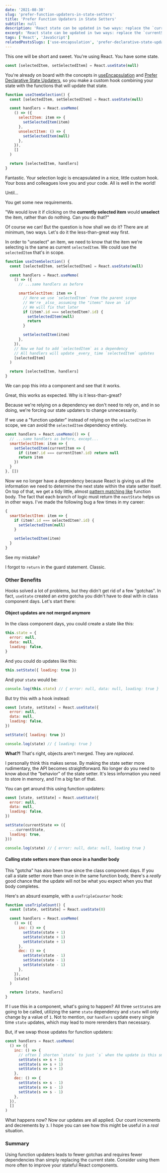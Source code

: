 ```yaml
---
date: '2021-08-30'
slug: 'prefer-function-updaters-in-state-setters'
title: 'Prefer Function Updaters in State Setters'
subtitle: null
description: 'React state can be updated in two ways: replace the `currentState` with the `nextState`, or transform the `currentState` to the `nextState` with a function. Prefer the function.'
excerpt: 'React state can be updated in two ways: replace the `currentState` with the `nextState`, or transform the `currentState` to the `nextState` with a function. Prefer the function.'
tags: ['React', 'JavaScript']
relatedPostsSlugs: ['use-encapsulation', 'prefer-declarative-state-updaters']
---
```



This one will be short and sweet. You're using React. You have some state.

```javascript
const [selectedItem, setSelectedItem] = React.useState(null)
```

You're already on board with the concepts in [useEncapsulation](/use-encapsulation) and [Prefer Declarative State Updaters](/prefer-declarative-state-updaters), so you make a custom hook combining your state with the functions that will update that state.

```javascript
function useItemSelection() {
  const [selectedItem, setSelectedItem] = React.useState(null)

  const handlers = React.useMemo(
    () => ({
      selectItem: item => {
        setSelectedItem(item)
      },
      unselectItem: () => {
        setSelectedItem(null)
      },
    }),
    []
  )

  return [selectedItem, handlers]
}
```

Fantastic. Your selection logic is encapsulated in a nice, little custom hook. Your boss and colleagues love you and your code. All is well in the world!

Until...

You get some new requirements.

"We would love it if clicking on the **currently selected item** would **unselect** the item, rather than do nothing. Can you do that?"

Of course we can! But the question is how shall we do it? There are at minimum, two ways. Let's do it the less-than-great way first.

In order to "unselect" an item, we need to know that the item we're selecting is the same as current `selectedItem`. We could use the `selectedItem` that's in scope.

```javascript
function useItemSelection() {
  const [selectedItem, setSelectedItem] = React.useState(null)

  const handlers = React.useMemo(
    () => ({
      // ...same handlers as before

      smartSelectItem: item => {
        // Here we use `selectedItem` from the parent scope
        // We're _also_ assuming the "items" have an `id`
        // We will fix that later
        if (item?.id === selectedItem?.id) {
          setSelectedItem(null)
          return
        }

        setSelectedItem(item)
      },
    }),
    // Now we had to add `selectedItem` as a dependency
    // All handlers will update _every_ time `selectedItem` updates
    [selectedItem]
  )

  return [selectedItem, handlers]
}
```

We can pop this into a component and see that it works.

<OffsetWrap>
  <ItemSelectorBad />
</OffsetWrap>

Great, this works as expected. Why is it less-than-great?

Because we're relying on a dependency we don't need to rely on, and in so doing, we're forcing our state updaters to change unnecessarily.

If we use a "function updater" instead of relying on the `selectedItem` in scope, we can avoid the `selectedItem` dependency entirely.

```javascript
const handlers = React.useMemo(() => {
  // ...same handlers as before, except...
  smartSelectItem: item => {
    setSelectedItem(currentItem => {
      if (item?.id === currentItem?.id) return null
      return item
    })
  }
}, [])
```

Now we no longer have a dependency because React is giving us all the information we need to determine the next state within the state setter itself. On top of that, we get a tidy little, almost [pattern matching like](/pattern-matching) function body. The fact that each branch of logic must return the `nextState` helps us in other ways. I've made the following bug a few times in my career: <Marker content="And lost a few hours here and there yelling at my computer about it. <span>😅</span>" />

```javascript
{
  smartSelectItem: item => {
    if (item?.id === selectedItem?.id) {
      setSelectedItem(null)
    }

    setSelectedItem(item)
  }
}
```

See my mistake?

I forgot to `return` in the guard statement. Classic.

### Other Benefits

Hooks solved a lot of problems, but they didn't get rid of a few "gotchas". In fact, `useState` created an _extra_ gotcha you didn't have to deal with in class component days. Let's start there:

#### Object updates are not merged anymore

In the class component days, you could create a state like this:

```javascript
this.state = {
  error: null,
  data: null,
  loading: false,
}
```

And you could do updates like this:

```javascript
this.setState({ loading: true })
```

And your `state` would be:

```javascript
console.log(this.state) // { error: null, data: null, loading: true }
```

But try this with a hook instead:

```javascript
const [state, setState] = React.useState({
  error: null,
  data: null,
  loading: false,
})

setState({ loading: true })

console.log(state) // { loading: true }
```

**What?!** That's right, objects aren't merged. They are _replaced_.

I personally think this makes sense. By making the state setter more rudimentary, the API becomes straightforward. No longer do you need to know about the "behavior" of the state setter. It's less information you need to store in memory, and I'm a big fan of that.

You can get around this using function updaters:

```javascript
const [state, setState] = React.useState({
  error: null,
  data: null,
  loading: false,
})

setState(currentState => ({
  ...currentState,
  loading: true,
}))

console.log(state) // { error: null, data: null, loading true }
```

#### Calling state setters more than once in a handler body

This "gotcha" has also been true since the class component days. If you call a state setter more than once in the same function body, there's a _really_ good chance that the update will not be what you expect when you that body completes.

Here's an absurd example, with a `useTripleCounter` hook:

```javascript
function useTripleCount() {
  const [state, setState] = React.useState(0)

  const handlers = React.useMemo(
    () => ({
      inc: () => {
        setState(state + 1)
        setState(state + 1)
        setState(state + 1)
      },
      dec: () => {
        setState(state - 1)
        setState(state - 1)
        setState(state - 1)
      },
    }),
    [state]
  )

  return [state, handlers]
}
```

If I use this in a component, what's going to happen? All three `setState`s are going to be called, utilizing the same `state` dependency and `state` will only change by a value of `1`. Not to mention, our `handlers` update every single time `state` updates, which may lead to more rerenders than necessary.

But, if we swap those updates for function updaters:

```javascript
const handlers = React.useMemo(
  () => ({
    inc: () => {
      // often I shorten `state` to just `s` when the update is this small
      setState(s => s + 1)
      setState(s => s + 1)
      setState(s => s + 1)
    },
    dec: () => {
      setState(s => s - 1)
      setState(s => s - 1)
      setState(s => s - 1)
    },
  }),
  []
)
```

What happens now? Now our updates are all applied. Our count increments and decrements by `3`. I hope you can see how this might be useful in a _real_ situation. <Marker content="Though I might recommend you find a way to <em>not</em> call a state setter multiple times in the same function body instead." />

### Summary

Using function updaters leads to fewer gotchas and requires fewer dependencies than simply replacing the current state. Consider using them more often to improve your stateful React components.
